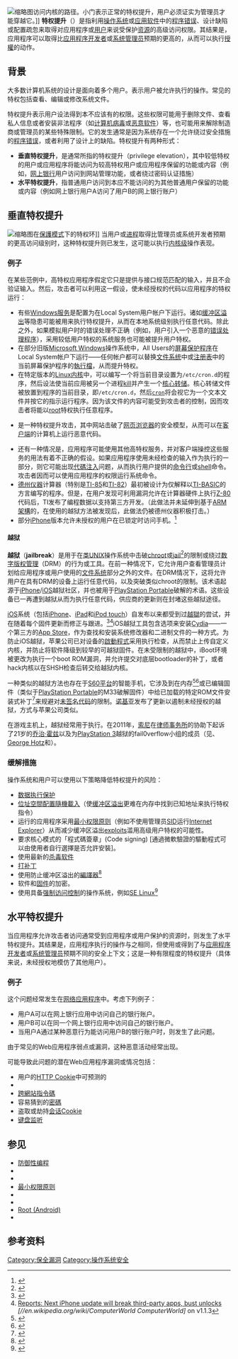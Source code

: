 {{NoteTA
|G1=IT
}}
{{Refimprove|time=2017-03-29T18:25:57+00:00}}
[[File:Privilege_Escalation_Diagram_zh-CN.svg|缩略图]]访问内核的路径。小门表示正常的特权提升，用户必须证实为管理员才能穿越它。]]
'''特权提升'''（{{lang-en|'''Privilege escalation'''}}）是指利用[[操作系统|操作系统]]或[[应用软件|应用软件]]中的[[程序错误|程序错误]]、设计缺陷或配置疏忽来取得对应用程序或[[用户|用户]]来说受保护[[資源_(計算機科學)|资源]]的高级访问权限。其结果是，应用程序可以取得比[[程序员|应用程序开发者]]或[[系统管理员|系统管理员]]预期的更高的{{tsl|en|Privilege (computing)|特权 (计算机)|特权}}，从而可以执行[[授權_(資安)|授權]]的动作。

== 背景 ==
大多数计算机系统的设计是面向着多个用户。{{tsl|en|Privilege (computing)|特权 (计算机)|特权}}表示用户被允许执行的操作。常见的特权包括查看、编辑或修改系统文件。

特权提升表示用户设法得到本不应该有的权限。这些权限可能用于删除文件、查看私人信息或者安装非法程序（如[[计算机病毒|计算机病毒]]或[[恶意软件|恶意软件]]）等，也可能用来解除制造商或管理员的某些特殊限制。它的发生通常是因为系统存在一个允许绕过安全措施的[[程序错误|程序错误]]，或者利用了设计上的缺陷。特权提升有两种形式：
* '''垂直特权提升'''，是通常所指的特权提升（privilege elevation），其中较低特权的用户或应用程序将能访问为较高特权用户或应用程序保留的功能或内容（例如，[[网上银行|网上银行]]用户访问到网站管理功能，或者绕过密码认证措施）
* '''水平特权提升'''，指普通用户访问到本应不能访问的为其他普通用户保留的功能或内容（例如网上银行用户A访问了用户B的网上银行账户）

== 垂直特权提升 ==
[[File:Priv_rings.svg|缩略图]]在[[保護模式|保護模式]]下的特权环]]
当用户或[[进程|进程]]取得比管理员或系统开发者预期的更高访问级别时，这种特权提升则已发生，这可能以执行[[分级保护域|内核级]]操作表现。

=== 例子 ===
在某些范例中，高特权应用程序假定它只是提供与接口规范匹配的输入，并且不会验证输入。然后，攻击者可以利用这一假设，使未经授权的代码以应用程序的特权运行：
* 有些[[Windows服务|Windows服务]]是配置为在Local System用户帐户下运行。诸如[[缓冲区溢出|缓冲区溢出]]等隐患可能被用来执行特权提升，从而在本地系统级别执行任意代码。除此之外，如果模拟用户时的错误处理不正确（例如，用户引入一个恶意的[[异常处理|错误处理程序]]），采用较低用户特权的系统服务也可能被提升用户特权。
* 在部分旧版[[Microsoft_Windows|Microsoft Windows]]操作系统中，All Users的[[螢幕保護裝置|屏幕保护程序]]在Local System帐户下运行——任何帐户都可以替换[[文件系统|文件系统]]中或[[注册表|注册表]]中的当前屏幕保护程序的[[執行檔|執行檔]]，从而提升特权。
* 在特定版本的[[Linux内核|Linux内核]]中，可以编写一个将当前目录设置为<code>/etc/cron.d</code>的程序，然后设法使当前应用被另一个进程[[Kill_(命令)|kill]]并产生一个[[核心转储|核心转储]]。核心转储文件被放置到程序的当前目录，即<code>/etc/cron.d</code>，然后<code>[[cron|cron]]</code>将会视它为一个文本文件并按它的指示运行程序。因为该文件的内容可能受到攻击者的控制，因而攻击者将能以[[超级用户|root]]特权执行任意程序。
* {{tsl|en|Cross Zone Scripting|跨区域脚本}}是一种特权提升攻击，其中网站击破了[[网页浏览器|网页浏览器]]的安全模型，从而可以在[[客户端|客户端]]的计算机上运行恶意代码。
* 还有一种情况是，应用程序可能使用其他高特权服务，并对客户端操控这些服务的用法有着不正确的假设。如果应用程序使用未经检查的输入作为执行的一部分，则它可能出现[[代碼注入|代碼注入]]问题，从而执行用户提供的[[命令行界面|命令行]]或[[Unix_shell|shell]]命令。攻击者因而可以使用应用程序的权限运行系统命令。 
* [[德州仪器|德州仪器]]计算器（特别是[[TI-85|TI-85]]和[[TI-82|TI-82]]）最初被设计为仅解释以[[TI-BASIC|TI-BASIC]]的方言编写的程序。但是，在用户发现可利用漏洞允许在计算器硬件上执行[[Zilog_Z80|Z-80]]代码后，TI发布了编程数据以支持第三方开发。（此做法并未延伸到基于[[ARM架構|ARM架構]]的{{tsl|en|TI-Nspire}}，在使用{{tsl|en|TI-Nspire series#Ndless||Ndless}}的越狱方法被发现后，此做法仍被德州仪器积极打击。）
* 部分[[iPhone|iPhone]]版本允许未授权的用户在已锁定时访问手机。<ref>{{Cite web|url=http://www.redmondpie.com/ios-4.2-to-fix-ios-4.1-lockscreen-security-flaw/|title=Apple Acknowledges iOS 4.1 Security Flaw. Will Fix it in November with iOS 4.2|date=October 27, 2010|last=Taimur Asad|publisher=RedmondPie|accessdate=2017-03-29|archive-date=2013-04-17|archive-url=https://www.webcitation.org/6FwR8LAzO?url=http://www.redmondpie.com/ios-4.2-to-fix-ios-4.1-lockscreen-security-flaw/|dead-url=no}}</ref>

==== 越狱 ====
'''越狱'''（'''jailbreak'''）是用于在[[类Unix系统|类UNIX]]操作系统中击破[[chroot|chroot]]或[[FreeBSD_jail|jail]]<ref>{{Cite book|url=https://books.google.com/books?id=LILroPpCP0cC&pg=PT324&dq=chroot+jailbreak&hl=en&sa=X&ei=nnrzU6jtFMe5igLBnIDwAg&ved=0CCkQ6AEwAA#v=onepage&q=chroot%20jailbreak&f=false|title=Security Warrior|last=Peikar|first=Cyrus|date=2004-01-12|publisher=[[O'Reilly_Media|O'Reilly Media]]|accessdate=2014-08-19|isbn=9780596552398|page=304|archive-date=2016-12-02|archive-url=https://web.archive.org/web/20161202191854/https://books.google.com/books?id=LILroPpCP0cC&pg=PT324&dq=chroot+jailbreak&hl=en&sa=X&ei=nnrzU6jtFMe5igLBnIDwAg&ved=0CCkQ6AEwAA#v=onepage&q=chroot%20jailbreak&f=false|dead-url=no}}</ref>的限制或绕过[[数字版权管理|数字版权管理]]（DRM）的行为或工具。在前一种情况下，它允许用户查看管理员计划给应用程序或用户使用的[[文件系统|文件系统]]部分之外的文件。在DRM情况下，这将允许用户在具有DRM的设备上运行任意代码，以及突破类似chroot的限制。该术语起源于[[iPhone|iPhone]]/[[iOS|iOS]]越狱社区，并也被用于[[PlayStation_Portable|PlayStation Portable]]破解的术语。这些设备已一再遭到越狱从而为执行任意代码，供应商的更新则在封堵这些越狱途径。

[[iOS|iOS]]系统（包括[[iPhone|iPhone]]、[[iPad|iPad]]和[[iPod_touch|iPod touch]]）自发布以来都受到过[[越獄_(iOS)|越獄]]的尝试，并在随着每个固件更新而修正与跟进。<ref>{{Citation|title=Apple's Disagreement With Orange, IPhone Hackers|date=2007-09-27|url=http://paidcontent.org/article/419-apples-disagreement-with-orange-iphone-hackers/|author=James Quintana Pearce|publisher=paidContent.org|access-date=2011-11-25|deadurl=yes|archiveurl=https://archive.is/20120729201507/http://paidcontent.org/article/419-apples-disagreement-with-orange-iphone-hackers/|archivedate=2012年7月29日|df=}}</ref><ref>[http://www.computerworld.com/action/article.do?command=viewArticleBasic&taxonomyId=11&articleId=9054719&intsrc=hm_topic Reports: Next iPhone update will break third-party apps, bust unlocks] {{Wayback|url=http://www.computerworld.com/action/article.do?command=viewArticleBasic&taxonomyId=11&articleId=9054719&intsrc=hm_topic |date=20080104084911 }} ''[//en.wikipedia.org/wiki/ComputerWorld ComputerWorld]'' on v1.1.3</ref>iOS越狱工具包含选项来安装[[Cydia|Cydia]]——一个第三方的[[App_Store_(iOS)|App Store]]，作为查找和安装系统修改器和二进制文件的一种方式。为防止iOS越狱，苹果公司已对设备的[[啟動程式|啟動程式]]采用{{tsl|en|SHSH blob}}执行检查，从而禁止上传自定义内核，并防止将软件降级到较早的可越狱固件。在未受限制的越狱中，iBoot环境被更改为执行一个boot ROM漏洞，并允许提交对底层bootloader的补丁，或者hack内核以在SHSH检查后转交给越狱内核。

一种类似的越狱方法也存在于[[Series_60|S60平台]]的智能手机，它涉及到在内存<ref>{{Cite web|url=http://dailymobile.se/forum/index.php?topic=1165.0|title=Announcement: Forum down for maintaining|accessdate=August 30, 2016|date=Feb 16, 2010|last=Phat^Trance|quote=Just wanted to let you guys know that the forum is down for maintaining. It will be back online in a day or so (i kinda messed up the config files and need to restore one day old backup, so i thought why not update the entire server platform)|deadurl=yes|archiveurl=https://web.archive.org/web/20090303164625/http://dailymobile.se/forum/index.php?topic=1165.0|archivedate=2009年3月3日}}</ref><ref>{{Cite web |url=http://symbianism.blogspot.com/2009/02/helloox-103-one-step-hack-for-symbian.html |title=HelloOX 1.03: one step hack for Symbian S60 3rd ed. phones, and for Nokia 5800 XpressMusic too |access-date=2017-03-29 |archive-date=2020-08-07 |archive-url=https://web.archive.org/web/20200807174842/http://symbianism.blogspot.com/2009/02/helloox-103-one-step-hack-for-symbian.html |dead-url=no }}</ref>或已编辑固件（类似于[[PlayStation_Portable|PlayStation Portable]]的M33破解固件）中给已加载的特定ROM文件安装{{tsl|en|softmod}}式补丁<ref>{{Cite web |url=http://thinkabdul.com/2007/10/29/tutorial-bypass-symbian-signed-install-unsigned-sisxj2me-midlets-on-nokia-s60-v3-with-full-system-permissions/ |title=Bypass Symbian Signed & Install UnSigned SISX/J2ME Midlets on Nokia S60 v3 with Full System Permissions |access-date=2017-03-29 |archive-url=https://web.archive.org/web/20160911140221/http://thinkabdul.com/2007/10/29/tutorial-bypass-symbian-signed-install-unsigned-sisxj2me-midlets-on-nokia-s60-v3-with-full-system-permissions/ |archive-date=2016-09-11 |dead-url=yes }}</ref>来规避对[[代码签名|未签名代码]]的限制。[[诺基亚|诺基亚]]发布了更新以遏制未经授权的越狱，方式与苹果公司类似。

在游戏主机上，越狱经常用于执行{{tsl|en|Homebrew (video games)|自制游戏}}。在2011年，[[索尼|索尼]]在{{tsl|en|Kilpatrick Stockton}}[[律师事务所|律师事务所]]的协助下起诉了21岁的[[乔治·霍兹|乔治·霍兹]]以及为[[PlayStation_3|PlayStation 3]]越狱的fail0verflow小组的成员（见{{tsl|en|Sony Computer Entertainment America v. George Hotz|Sony Computer Entertainment America v.}}、[[George_Hotz|George Hotz]]和{{tsl|en|PlayStation Jailbreak|PlayStation越狱}}）。

=== 缓解措施 ===
操作系统和用户可以使用以下策略降低特权提升的风险：
* [[数据执行保护|数据执行保护]]
* [[位址空間配置隨機載入|位址空間配置隨機載入]]（使[[缓冲区溢出|缓冲区溢出]]更难在内存中找到已知地址来执行特权指令）
* 运行的应用程序采用[[最小权限原则|最小权限原则]]（例如不使用管理员[[安全标识符|SID]]运行[[Internet_Explorer|Internet Explorer]]）从而减少缓冲区溢出[[Exploit|exploits]]滥用高级用户特权的可能性。
* 要求核心模式的「程式碼簽章」(Code signing) [通過微軟驗證的驅動程式可以由使用者自行選擇是否允許安裝]。
* 使用最新的[[杀毒软件|杀毒软件]]
* [[修補程式|打补丁]]
* 使用防止缓冲区溢出的[[編譯器|編譯器]]<ref>{{Cite web|url=http://download.microsoft.com/documents/customerevidence/12374_Microsoft_GS_Switch_CS_final.doc|title=Microsoft Minimizes Threat of Buffer Overruns, Builds Trustworthy Applications|accessdate=2008-08-04|date=September 2005|publisher=[[Microsoft|Microsoft]]}}</ref>
* 软件和[[固件|固件]]的加密。
* 使用具备[[强制访问控制|强制访问控制]]的操作系统，例如[[SE_Linux|SE Linux]]<ref>{{Cite web|url=http://www.internetsociety.org/sites/default/files/Presentation_Smalley.pdf|title=Laying a Secure Foundation for Mobile Devices|accessdate=7 March 2014|last=Smalley|first=Stephen|archive-date=2017-08-28|archive-url=https://web.archive.org/web/20170828232658/http://www.internetsociety.org/sites/default/files/Presentation_Smalley.pdf|dead-url=no}}</ref>

== 水平特权提升 ==
当应用程序允许攻击者访问通常受到应用程序或用户保护的资源时，则发生了水平特权提升。其结果是，应用程序执行的操作与之相同，但使用或得到了与[[程序员|应用程序开发者]]或[[系统管理员|系统管理员]]预期不同的安全上下文；这是一种有限程度的特权提升（具体来说，未经授权地模仿了其他用户）。

=== 例子 ===
这个问题经常发生在[[网络应用程序|网络应用程序]]中。考虑下列例子：
* 用户A可以在网上银行应用中访问自己的银行账户。
* 用户B可以在同一个网上银行应用中访问自己的银行账户。
* 当用户A通过某种恶意行为能访问用户B的银行账户时，则发生了此问题。
由于常见的Web应用程序弱点或漏洞，这种恶意活动经常出现。

可能导致此问题的潜在Web应用程序漏洞或情况包括：
* 用户的[[Cookie|HTTP Cookie]]中可预测的{{tsl|en|Session ID|会话ID}}
* {{tsl|en|Session fixation|会话固定}}
* [[跨網站指令碼|跨網站指令碼]]
* 容易猜到的[[密碼_(認證)|密碼]]
* 盗取或劫持[[Cookie|会话Cookie]]
* [[键盘监听|键盘监听]]

== 参见 ==
* [[防御性编程|防御性编程]]
* {{tsl|en|Hacking of consumer electronics|消费电子产品的Hack}}
* {{tsl|en|Illegal number|非法数值}}
* [[最小权限原则|最小权限原则]]
* {{tsl|en|Privilege revocation (computing)|特权撤销 (计算机)}}
* {{tsl|en|Privilege separation|特权分离}}
* [[Root_(Android)|Root (Android)]]
* {{tsl|en|Row hammer}}

== 参考资料 ==
{{Reflist}}

[[Category:保全漏洞|Category:保全漏洞]]
[[Category:操作系统安全|Category:操作系统安全]]
